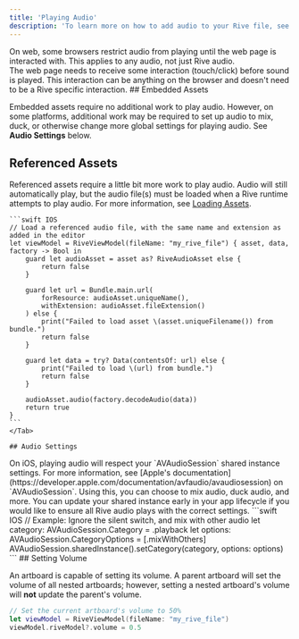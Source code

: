 ```yaml
---
title: 'Playing Audio'
description: 'To learn more on how to add audio to your Rive file, see [Audio Events](/editor/events/audio-events).'
---
```


<Warning>
 On web, some browsers restrict audio from playing until the web page is interacted with. This applies to any audio, not just Rive audio.<br/>
 The web page needs to receive some interaction (touch/click) before sound is played. This interaction can be anything on the browser and doesn't need to be a Rive specific interaction.
</Warning> 
## Embedded Assets

Embedded assets require no additional work to play audio. However, on some platforms, additional work may be required to set up audio to mix, duck, or otherwise change more global settings for playing audio. See **Audio Settings** below.

## Referenced Assets

Referenced assets require a little bit more work to play audio. Audio will still automatically play, but the audio file(s) must be loaded when a Rive runtime attempts to play audio. For more information, see [Loading Assets](./loading-assets).

<Tabs>
    <Tab title="iOS">

    ```swift IOS
    // Load a referenced audio file, with the same name and extension as added in the editor
    let viewModel = RiveViewModel(fileName: "my_rive_file") { asset, data, factory -> Bool in
        guard let audioAsset = asset as? RiveAudioAsset else { 
            return false 
        }
        
        guard let url = Bundle.main.url(
            forResource: audioAsset.uniqueName(),
            withExtension: audioAsset.fileExtension()
        ) else {
            print("Failed to load asset \(asset.uniqueFilename()) from bundle.")
            return false
        }
        
        guard let data = try? Data(contentsOf: url) else {
            print("Failed to load \(url) from bundle.")
            return false
        }
                    
        audioAsset.audio(factory.decodeAudio(data))
        return true
    }
    ```
    </Tab>
</Tabs>

    ## Audio Settings

<Tabs>
    <Tab title="iOS">
        On iOS, playing audio will respect your `AVAudioSession` shared instance settings. For more information, see [Apple's documentation](https://developer.apple.com/documentation/avfaudio/avaudiosession) on `AVAudioSession`. Using this, you can choose to mix audio, duck audio, and more. You can update your shared instance early in your app lifecycle if you would like to ensure all Rive audio plays  with the correct settings.
        ```swift IOS
        // Example: Ignore the silent switch, and mix with other audio
        let category: AVAudioSession.Category = .playback
        let options: AVAudioSession.CategoryOptions = [.mixWithOthers]
        AVAudioSession.sharedInstance().setCategory(category, options: options)
        ```
    </Tab>
</Tabs>
## Setting Volume

An artboard is capable of setting its volume. A parent artboard will set the volume of all nested artboards; however, setting a nested artboard's volume will **not** update the parent's volume.

```swift IOS
// Set the current artboard's volume to 50%
let viewModel = RiveViewModel(fileName: "my_rive_file")
viewModel.riveModel?.volume = 0.5
```


